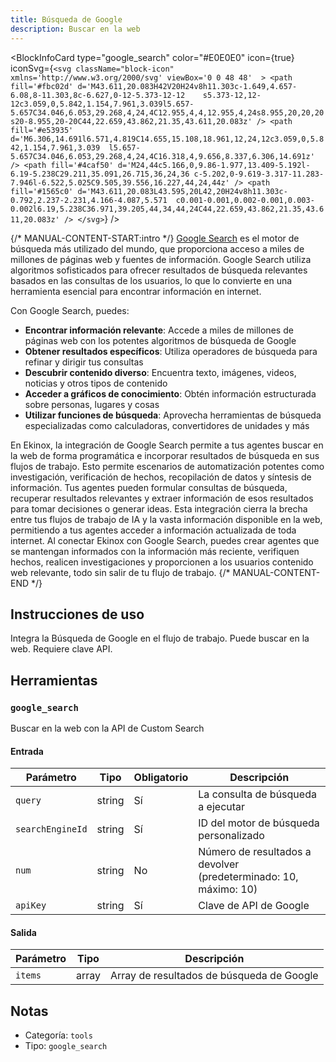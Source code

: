 ```yaml
---
title: Búsqueda de Google
description: Buscar en la web
---
```



<BlockInfoCard
  type="google_search"
  color="#E0E0E0"
  icon={true}
  iconSvg={`<svg className="block-icon"  xmlns='http://www.w3.org/2000/svg' viewBox='0 0 48 48'  >
      <path
        fill='#fbc02d'
        d='M43.611,20.083H42V20H24v8h11.303c-1.649,4.657-6.08,8-11.303,8c-6.627,0-12-5.373-12-12	s5.373-12,12-12c3.059,0,5.842,1.154,7.961,3.039l5.657-5.657C34.046,6.053,29.268,4,24,4C12.955,4,4,12.955,4,24s8.955,20,20,20	s20-8.955,20-20C44,22.659,43.862,21.35,43.611,20.083z'
      />
      <path
        fill='#e53935'
        d='M6.306,14.691l6.571,4.819C14.655,15.108,18.961,12,24,12c3.059,0,5.842,1.154,7.961,3.039	l5.657-5.657C34.046,6.053,29.268,4,24,4C16.318,4,9.656,8.337,6.306,14.691z'
      />
      <path
        fill='#4caf50'
        d='M24,44c5.166,0,9.86-1.977,13.409-5.192l-6.19-5.238C29.211,35.091,26.715,36,24,36	c-5.202,0-9.619-3.317-11.283-7.946l-6.522,5.025C9.505,39.556,16.227,44,24,44z'
      />
      <path
        fill='#1565c0'
        d='M43.611,20.083L43.595,20L42,20H24v8h11.303c-0.792,2.237-2.231,4.166-4.087,5.571	c0.001-0.001,0.002-0.001,0.003-0.002l6.19,5.238C36.971,39.205,44,34,44,24C44,22.659,43.862,21.35,43.611,20.083z'
      />
    </svg>`}
/>

{/* MANUAL-CONTENT-START:intro */}
[Google Search](https://www.google.com) es el motor de búsqueda más utilizado del mundo, que proporciona acceso a miles de millones de páginas web y fuentes de información. Google Search utiliza algoritmos sofisticados para ofrecer resultados de búsqueda relevantes basados en las consultas de los usuarios, lo que lo convierte en una herramienta esencial para encontrar información en internet.

Con Google Search, puedes:

- **Encontrar información relevante**: Accede a miles de millones de páginas web con los potentes algoritmos de búsqueda de Google
- **Obtener resultados específicos**: Utiliza operadores de búsqueda para refinar y dirigir tus consultas
- **Descubrir contenido diverso**: Encuentra texto, imágenes, videos, noticias y otros tipos de contenido
- **Acceder a gráficos de conocimiento**: Obtén información estructurada sobre personas, lugares y cosas
- **Utilizar funciones de búsqueda**: Aprovecha herramientas de búsqueda especializadas como calculadoras, convertidores de unidades y más

En Ekinox, la integración de Google Search permite a tus agentes buscar en la web de forma programática e incorporar resultados de búsqueda en sus flujos de trabajo. Esto permite escenarios de automatización potentes como investigación, verificación de hechos, recopilación de datos y síntesis de información. Tus agentes pueden formular consultas de búsqueda, recuperar resultados relevantes y extraer información de esos resultados para tomar decisiones o generar ideas. Esta integración cierra la brecha entre tus flujos de trabajo de IA y la vasta información disponible en la web, permitiendo a tus agentes acceder a información actualizada de toda internet. Al conectar Ekinox con Google Search, puedes crear agentes que se mantengan informados con la información más reciente, verifiquen hechos, realicen investigaciones y proporcionen a los usuarios contenido web relevante, todo sin salir de tu flujo de trabajo.
{/* MANUAL-CONTENT-END */}

## Instrucciones de uso

Integra la Búsqueda de Google en el flujo de trabajo. Puede buscar en la web. Requiere clave API.

## Herramientas

### `google_search`

Buscar en la web con la API de Custom Search

#### Entrada

| Parámetro | Tipo | Obligatorio | Descripción |
| --------- | ---- | ----------- | ----------- |
| `query` | string | Sí | La consulta de búsqueda a ejecutar |
| `searchEngineId` | string | Sí | ID del motor de búsqueda personalizado |
| `num` | string | No | Número de resultados a devolver \(predeterminado: 10, máximo: 10\) |
| `apiKey` | string | Sí | Clave de API de Google |

#### Salida

| Parámetro | Tipo | Descripción |
| --------- | ---- | ----------- |
| `items` | array | Array de resultados de búsqueda de Google |

## Notas

- Categoría: `tools`
- Tipo: `google_search`
